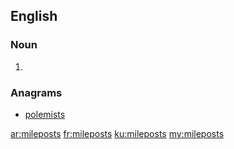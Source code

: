 ==English==

===Noun===
{{head|en|plural}}

# {{plural of|milepost|lang=en|nocat=1}}

===Anagrams===
* [[polemists#English|polemists]]

[[ar:mileposts]]
[[fr:mileposts]]
[[ku:mileposts]]
[[my:mileposts]]